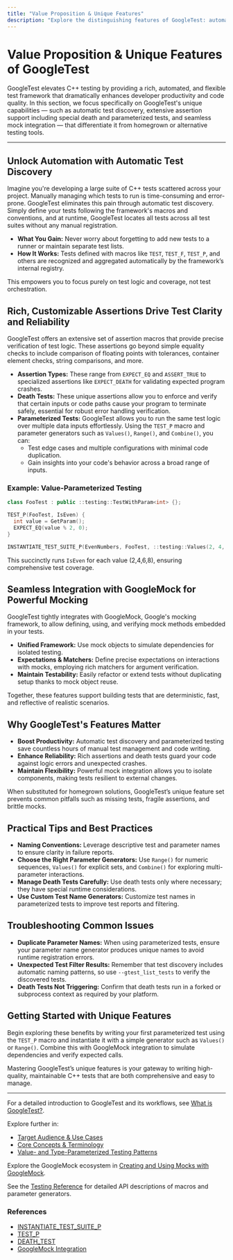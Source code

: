 ```yaml
---
title: "Value Proposition & Unique Features"
description: "Explore the distinguishing features of GoogleTest: automatic test discovery, rich and customizable assertions (including death and parameterized tests), and seamless integration of mocks. Understand the productivity, reliability, and maintainability boosts GoogleTest brings compared to homegrown or alternative tools."
---
```


# Value Proposition & Unique Features of GoogleTest

GoogleTest elevates C++ testing by providing a rich, automated, and flexible test framework that dramatically enhances developer productivity and code quality. In this section, we focus specifically on GoogleTest's unique capabilities — such as automatic test discovery, extensive assertion support including special death and parameterized tests, and seamless mock integration — that differentiate it from homegrown or alternative testing tools.

---

## Unlock Automation with Automatic Test Discovery

Imagine you're developing a large suite of C++ tests scattered across your project. Manually managing which tests to run is time-consuming and error-prone. GoogleTest eliminates this pain through automatic test discovery. Simply define your tests following the framework's macros and conventions, and at runtime, GoogleTest locates all tests across all test suites without any manual registration.

- **What You Gain:** Never worry about forgetting to add new tests to a runner or maintain separate test lists.
- **How It Works:** Tests defined with macros like `TEST`, `TEST_F`, `TEST_P`, and others are recognized and aggregated automatically by the framework’s internal registry.

This empowers you to focus purely on test logic and coverage, not test orchestration.

## Rich, Customizable Assertions Drive Test Clarity and Reliability

GoogleTest offers an extensive set of assertion macros that provide precise verification of test logic. These assertions go beyond simple equality checks to include comparison of floating points with tolerances, container element checks, string comparisons, and more.

- **Assertion Types:** These range from `EXPECT_EQ` and `ASSERT_TRUE` to specialized assertions like `EXPECT_DEATH` for validating expected program crashes.
- **Death Tests:** These unique assertions allow you to enforce and verify that certain inputs or code paths cause your program to terminate safely, essential for robust error handling verification.
- **Parameterized Tests:** GoogleTest allows you to run the same test logic over multiple data inputs effortlessly. Using the `TEST_P` macro and parameter generators such as `Values()`, `Range()`, and `Combine()`, you can:
  - Test edge cases and multiple configurations with minimal code duplication.
  - Gain insights into your code's behavior across a broad range of inputs.

### Example: Value-Parameterized Testing

```cpp
class FooTest : public ::testing::TestWithParam<int> {};

TEST_P(FooTest, IsEven) {
  int value = GetParam();
  EXPECT_EQ(value % 2, 0);
}

INSTANTIATE_TEST_SUITE_P(EvenNumbers, FooTest, ::testing::Values(2, 4, 6, 8));
```

This succinctly runs `IsEven` for each value (2,4,6,8), ensuring comprehensive test coverage.

## Seamless Integration with GoogleMock for Powerful Mocking

GoogleTest tightly integrates with GoogleMock, Google's mocking framework, to allow defining, using, and verifying mock methods embedded in your tests.

- **Unified Framework:** Use mock objects to simulate dependencies for isolated testing.
- **Expectations & Matchers:** Define precise expectations on interactions with mocks, employing rich matchers for argument verification.
- **Maintain Testability:** Easily refactor or extend tests without duplicating setup thanks to mock object reuse.

Together, these features support building tests that are deterministic, fast, and reflective of realistic scenarios.

## Why GoogleTest's Features Matter

- **Boost Productivity:** Automatic test discovery and parameterized testing save countless hours of manual test management and code writing.
- **Enhance Reliability:** Rich assertions and death tests guard your code against logic errors and unexpected crashes.
- **Maintain Flexibility:** Powerful mock integration allows you to isolate components, making tests resilient to external changes.

When substituted for homegrown solutions, GoogleTest’s unique feature set prevents common pitfalls such as missing tests, fragile assertions, and brittle mocks.

## Practical Tips and Best Practices

- **Naming Conventions:** Leverage descriptive test and parameter names to ensure clarity in failure reports.
- **Choose the Right Parameter Generators:** Use `Range()` for numeric sequences, `Values()` for explicit sets, and `Combine()` for exploring multi-parameter interactions.
- **Manage Death Tests Carefully:** Use death tests only where necessary; they have special runtime considerations.
- **Use Custom Test Name Generators:** Customize test names in parameterized tests to improve test reports and filtering.

## Troubleshooting Common Issues

- **Duplicate Parameter Names:** When using parameterized tests, ensure your parameter name generator produces unique names to avoid runtime registration errors.
- **Unexpected Test Filter Results:** Remember that test discovery includes automatic naming patterns, so use `--gtest_list_tests` to verify the discovered tests.
- **Death Tests Not Triggering:** Confirm that death tests run in a forked or subprocess context as required by your platform.

## Getting Started with Unique Features

Begin exploring these benefits by writing your first parameterized test using the `TEST_P` macro and instantiate it with a simple generator such as `Values()` or `Range()`. Combine this with GoogleMock integration to simulate dependencies and verify expected calls.

Mastering GoogleTest’s unique features is your gateway to writing high-quality, maintainable C++ tests that are both comprehensive and easy to manage.

---

For a detailed introduction to GoogleTest and its workflows, see [What is GoogleTest?](../product-introduction/what-is-googletest).

Explore further in:
- [Target Audience & Use Cases](../product-introduction/target-audience-use-cases)
- [Core Concepts & Terminology](../architecture-concepts/core-concepts)
- [Value- and Type-Parameterized Testing Patterns](../../guides/core-testing-workflows/parameterized-and-typed-tests)

Explore the GoogleMock ecosystem in [Creating and Using Mocks with GoogleMock](../../guides/core-testing-workflows/using-mocks).

See the [Testing Reference](../../reference/testing.md) for detailed API descriptions of macros and parameter generators.

### References
- [INSTANTIATE_TEST_SUITE_P](../../reference/testing.md#INSTANTIATE_TEST_SUITE_P)
- [TEST_P](../../reference/testing.md#TEST_P)
- [DEATH_TEST](../../reference/testing.md#DeathTests)
- [GoogleMock Integration](../../concepts/mocking-stubs/actions-expectations-matchers.md)
